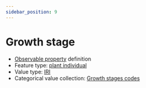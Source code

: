 ```yaml
---
sidebar_position: 9
---
```



# Growth stage

- [Observable property](/viewers/dawe-vocabs?uri=https://linked.data.gov.au/def/nrm/fcfda2f7-84f0-4c26-9f80-c051d129a094) definition
- Feature type: [plant individual](http://linked.data.gov.au/def/tern-cv/60d7edf8-98c6-43e9-841c-e176c334d270)
- Value type: [IRI](https://w3id.org/tern/ontologies/tern/IRI)
- Categorical value collection: [Growth stages codes](/viewers/dawe-vocabs?uri=https://linked.data.gov.au/def/nrm/096e018a-fb8f-4ba1-9fdc-302164e57682)

<Example protocolModule="condition-point-intercept" observableProperty="https://linked.data.gov.au/def/nrm/fcfda2f7-84f0-4c26-9f80-c051d129a094" />
